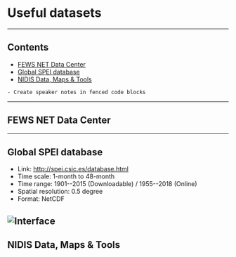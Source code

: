 

<Head>
  <title>Useful Datasets</title>
</Head>

# Useful datasets

---

## Contents

- [FEWS NET Data Center](http://fews.net/fews-data/333)
- [Global SPEI database](http://spei.csic.es/database.html)
- [NIDIS Data, Maps & Tools](https://www.drought.gov/drought/data-maps-tools)

```notes
- Create speaker notes in fenced code blocks
```

---

## FEWS NET Data Center

---

## Global SPEI database

- Link: <http://spei.csic.es/database.html>
- Time scale: 1-month to 48-month
- Time range: 1901--2015 (Downloadable) / 1955--2018 (Online)
- Spatial resolution: 0.5 degree
- Format: NetCDF

![Interface](./static/spei.gif)
---

## NIDIS Data, Maps & Tools